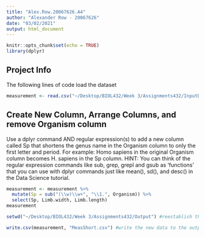 ```yaml
---
title: "Alex.Row.20067626.A4"
author: "Alexander Row - 20067626"
date: "03/02/2021"
output: html_document
---
```


```r
knitr::opts_chunk$set(echo = TRUE)
library(dplyr)
```

## Project Info



The following lines of code load the dataset
```r
measurement <- read.csv("~/Desktop/BIOL432/Week 3/Assignments432/InputData/Measurements2.csv", header = TRUE)

```

## Create New Column, Arrange Columns, and remove Organism column

Use a dplyr command AND regular expression(s) to add a new column called Sp that shortens the genus name in the Organism column to only the first letter and period. For example: Homo sapiens in the original Organism column becomes H. sapiens in the Sp column. HINT: You can think of the regular expression commands like sub, grep, grepl and gsub as 'functions' that you can use with dplyr commands just like mean(), sd(), and desc() in the Data Science tutorial.

```r
measurement <- measurement %>% 
  mutate(Sp = sub("(\\w)\\w+", "\\1.", Organism)) %>% 
  select(Sp, Limb.width, Limb.length)
measurement
```

```r
setwd("~/Desktop/BIOL432/Week 3/Assignments432/Output") #reestablish the working directory in order to write the wrangled data to the output folder

write.csv(measurement, "MeasShort.csv") #write the new data to the output file
```






